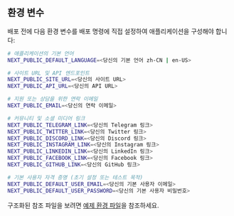 ## 환경 변수

배포 전에 다음 환경 변수를 배포 명령에 직접 설정하여 애플리케이션을 구성해야 합니다:

```bash
# 애플리케이션의 기본 언어
NEXT_PUBLIC_DEFAULT_LANGUAGE=<당신의 기본 언어 zh-CN | en-US>

# 사이트 URL 및 API 엔드포인트
NEXT_PUBLIC_SITE_URL=<당신의 사이트 URL>
NEXT_PUBLIC_API_URL=<당신의 API URL>

# 지원 또는 상담을 위한 연락 이메일
NEXT_PUBLIC_EMAIL=<당신의 연락 이메일>

# 커뮤니티 및 소셜 미디어 링크
NEXT_PUBLIC_TELEGRAM_LINK=<당신의 Telegram 링크>
NEXT_PUBLIC_TWITTER_LINK=<당신의 Twitter 링크>
NEXT_PUBLIC_DISCORD_LINK=<당신의 Discord 링크>
NEXT_PUBLIC_INSTAGRAM_LINK=<당신의 Instagram 링크>
NEXT_PUBLIC_LINKEDIN_LINK=<당신의 LinkedIn 링크>
NEXT_PUBLIC_FACEBOOK_LINK=<당신의 Facebook 링크>
NEXT_PUBLIC_GITHUB_LINK=<당신의 GitHub 링크>

# 기본 사용자 자격 증명 (초기 설정 또는 테스트 목적)
NEXT_PUBLIC_DEFAULT_USER_EMAIL=<당신의 기본 사용자 이메일>
NEXT_PUBLIC_DEFAULT_USER_PASSWORD=<당신의 기본 사용자 비밀번호>
```

구조화된 참조 파일을 보려면 [예제 환경 파일](https://github.com/perfect-panel/ppanel-web/blob/main/apps/user/.env.template)을 참조하세요.



<Giscus />
